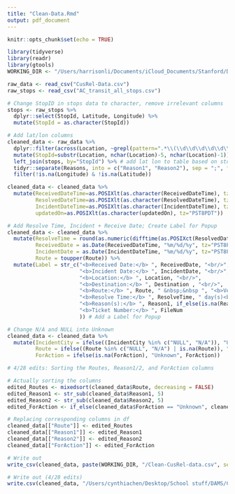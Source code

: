 ```yaml
---
title: "Clean-Data.Rmd"
output: pdf_document
---
```


```r
knitr::opts_chunk$set(echo = TRUE)
```

```r
library(tidyverse)
library(readr)
library(gtools)
WORKING_DIR <- "/Users/harrisonli/Documents/iCloud_Documents/Stanford/DAMS/AC_Transit/CusRel-Dashboard"
```


```r
raw_data <- read_csv("CusRel-Data.csv")
raw_stops <- read_csv("AC_transit_all_stops.csv")
```

```r
# Change StopID in stops data to character, remove irrelevant columns
stops <- raw_stops %>%
  dplyr::select(StopId, Latitude, Longitude) %>%
  mutate(StopId = as.character(StopId))
```


```r
# Add lat/lon columns
cleaned_data <- raw_data %>% 
  dplyr::filter(across(Location, ~grepl(pattern=".*\\(\\d\\d\\d\\d\\d\\)$",.))) %>%
  mutate(StopId=substr(Location, nchar(Location)-5, nchar(Location)-1)) %>%
  left_join(stops, by="StopId") %>% # add lat lon to table based on stops data
  tidyr::separate(Reasons, into = c("Reason1", "Reason2"), sep = ";", fill = "right", extra = "drop") %>%
  filter(!is.na(Longitude) & !is.na(Latitude))
```

```r
cleaned_data <- cleaned_data %>%
  mutate(ReceivedDateTime=as.POSIXlt(as.character(ReceivedDateTime), tz="PST8PDT"),
         ResolvedDateTime=as.POSIXlt(as.character(ResolvedDateTime), tz="PST8PDT"),
         IncidentDateTime=as.POSIXlt(as.character(IncidentDateTime), tz="PST8PDT"),
         updatedOn=as.POSIXlt(as.character(updatedOn), tz="PST8PDT"))
```



```r
# Add Resolve Time, Incident + Receive Date; Create Label for Popup
cleaned_data <- cleaned_data %>% 
  mutate(ResolveTime = round(as.numeric(difftime(as.POSIXct(ResolvedDateTime), as.POSIXct(ReceivedDateTime), units = "days"))), 
         ReceivedDate = as.Date(ReceivedDateTime, "%m/%d/%y", tz="PST8PDT"), 
         IncidentDate = as.Date(IncidentDateTime, "%m/%d/%y", tz="PST8PDT"), 
         Route = toupper(Route)) %>% 
  mutate(Label = str_c("<b>Received Date:</b> ", ReceivedDate, "<br/>",
                       "<b>Incident Date:</b> ", IncidentDate, "<br/>",
                       "<b>Location:</b> ", Location, "<br/>", 
                       "<b>Destination:</b> ", Destination , "<br/>",
                       "<b>Route:</b> ", Route, " &nbsp;&nbsp ", "<b>Vehicle #:</b> ", VehNo, "<br/>", 
                       "<b>Resolve Time:</b> ", ResolveTime, " day(s)<br/>", 
                       "<b>Reason(s):</b> ", Reason1, if_else(is.na(Reason2), "", str_c("; ", Reason2)), "<br/>",
                       "<b>Ticket Number:</b> ", FileNum
                       )) # Add a Label for Popup

```

```r
# Change N/A and NULL into Unknown
cleaned_data <- cleaned_data %>%
  mutate(IncidentCity = ifelse((IncidentCity %in% c("NULL", "N/A")), "Unknown", IncidentCity),
         Route = ifelse((Route %in% c("NULL", "N/A") | is.na(Route)), "Unknown", Route),
         ForAction = ifelse(is.na(ForAction), "Unknown", ForAction))
```

```r
# 4/28 edits: Sorting the Routes, Reason1/2, and ForAction columns

# Actually sorting the columns
edited_Routes <- mixedsort(cleaned_data$Route, decreasing = FALSE)
edited_Reason1 <- str_sub(cleaned_data$Reason1, 5)
edited_Reason2 <- str_sub(cleaned_data$Reason2, 5)
edited_ForAction <- if_else(cleaned_data$ForAction == "Unknown", cleaned_data$ForAction, str_sub(cleaned_data$ForAction, 4))

# Replacing corresponding columns in df
cleaned_data[["Route"]] <- edited_Routes
cleaned_data[["Reason1"]] <- edited_Reason1
cleaned_data[["Reason2"]] <- edited_Reason2
cleaned_data[["ForAction"]] <- edited_ForAction
```


```r
# Write out
write_csv(cleaned_data, paste(WORKING_DIR, "/Clean-CusRel-data.csv", sep=""))
```

```r
# Write out (4/28 edits)
write.csv(cleaned_data, "/Users/cynthiachen/Desktop/School stuff/DAMS/CusRel-dashboard/Clean-CusRel-data.csv")
```



